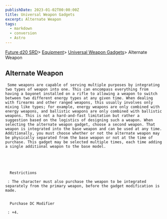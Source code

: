 ```yaml
---
publishDate: 2023-01-02T00:00:00Z
title: Universal Weapon Gadgets
excerpt: Alternate Weapon
tags:
  - markdown
  - conversion
  - Astro
---
```







[Future d20 SRD](/#futureD20)> [Equipment](future-d20-srd-equipment-index)> [Universal Weapon Gadgets](future-d20-srd-equipment-gadgets-universal-weapons-index)> Alternate Weapon
    





## Alternate Weapon
    



     Some weapons are capable of serving multiple purposes by integrating two types of weapon into one. This can encompass everything from having a bayonet installed on a rifle to allowing a weapon to switch between two different energy types at any given time. When dealing with firearms and other ranged weapons, this usually involves only mixing like types; for example, energy weapons are only combined with energy weapons, and ballistic weapons are only combined with ballistic weapons. This is not a hard-and-fast limitation but rather a suggestion based on the logistics of designing such a weapon. When selecting the alternate weapon gadget, choose a second weapon. That weapon is integrated into the base weapon and can be used at any time. Additionally, you must choose whether or not the alternate weapon may be physically separated from the base weapon or not at the time of purchase. This gadget may be selected multiple times, each time adding a single additional weapon to the base model.
    




      Restrictions
     
     : The character must also purchase the weapon to be integrated separately from the primary weapon, before the gadget modification is made.
     

      Purchase DC Modifier
     
     : +4.
    




